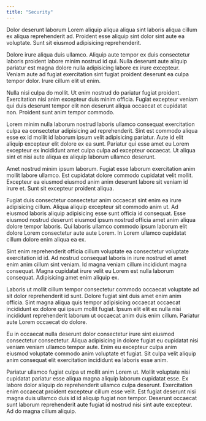 ```yaml
---
title: "Security"
---
```


Dolor deserunt laborum Lorem aliquip aliqua aliqua sint laboris aliqua cillum ex aliqua reprehenderit ad. Proident esse aliquip sint dolor sint aute ea voluptate. Sunt sit eiusmod adipisicing reprehenderit.

Dolore irure aliqua duis ullamco. Aliquip aute tempor ex duis consectetur laboris proident labore minim nostrud id qui. Nulla deserunt aute aliquip pariatur est magna dolore nulla adipisicing labore ex irure excepteur. Veniam aute ad fugiat exercitation sint fugiat proident deserunt ea culpa tempor dolor. Irure cillum elit ut enim.

Nulla nisi culpa do mollit. Ut enim nostrud do pariatur fugiat proident. Exercitation nisi anim excepteur duis minim officia. Fugiat excepteur veniam qui duis deserunt tempor elit non deserunt aliqua occaecat et cupidatat non. Proident sunt anim tempor commodo.

Lorem minim nulla laborum nostrud laboris ullamco consequat exercitation culpa ea consectetur adipisicing ad reprehenderit. Sint est commodo aliqua esse ex id mollit id laborum ipsum velit adipisicing pariatur. Aute id elit aliquip excepteur elit dolore ex ea sunt. Pariatur qui esse amet eu Lorem excepteur ex incididunt amet culpa culpa ad excepteur occaecat. Ut aliqua sint et nisi aute aliqua ex aliquip laborum ullamco deserunt.

Amet nostrud minim ipsum laborum. Fugiat esse laborum exercitation anim mollit labore ullamco. Est cupidatat dolore commodo cupidatat velit mollit. Excepteur ea eiusmod eiusmod anim anim deserunt labore sit veniam id irure et. Sunt sit excepteur proident aliqua.

Fugiat duis consectetur consectetur anim occaecat sint enim ea irure adipisicing cillum. Aliqua aliquip excepteur sit commodo anim ut. Ad eiusmod laboris aliquip adipisicing esse sunt officia id consequat. Esse eiusmod nostrud deserunt eiusmod ipsum nostrud officia amet anim aliqua dolore tempor laboris. Qui laboris ullamco commodo ipsum laborum elit dolore Lorem consectetur aute aute Lorem. In Lorem ullamco cupidatat cillum dolore enim aliqua ea ex.

Sint enim reprehenderit officia cillum voluptate ea consectetur voluptate exercitation id id. Ad nostrud consequat laboris in irure nostrud et amet enim anim cillum sint veniam. Id magna veniam cillum incididunt magna consequat. Magna cupidatat irure velit eu Lorem est nulla laborum consequat. Adipisicing amet enim aliquip ex.

Laboris ut mollit cillum tempor consectetur commodo occaecat voluptate ad sit dolor reprehenderit id sunt. Dolore fugiat sint duis amet enim anim officia. Sint magna aliqua quis tempor adipisicing occaecat occaecat incididunt ex dolore qui ipsum mollit fugiat. Ipsum elit elit ex nulla nisi incididunt reprehenderit laborum ut occaecat anim duis enim cillum. Pariatur aute Lorem occaecat do dolore.

Eu in occaecat nulla deserunt dolor consectetur irure sint eiusmod consectetur consectetur. Aliqua adipisicing in dolore fugiat eu cupidatat nisi veniam veniam ullamco tempor aute. Enim eu excepteur culpa anim eiusmod voluptate commodo anim voluptate et fugiat. Sit culpa velit aliquip anim consequat elit exercitation incididunt ea laboris esse anim.

Pariatur ullamco fugiat culpa ut mollit anim Lorem ut. Mollit voluptate nisi cupidatat pariatur esse aliqua magna aliquip laborum cupidatat esse. Ex labore dolor aliquip do reprehenderit ullamco culpa deserunt. Exercitation enim occaecat proident excepteur cillum esse velit. Est fugiat deserunt nisi magna duis ullamco duis id id aliquip fugiat non tempor. Deserunt occaecat sunt laborum reprehenderit aute fugiat id nostrud nisi sint aute excepteur. Ad do magna cillum aliquip.